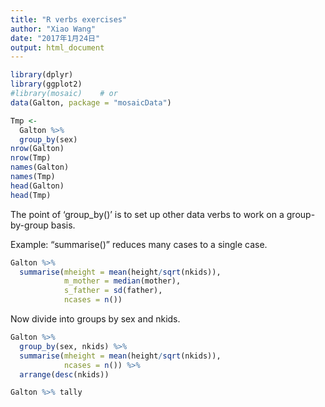```yaml
---
title: "R verbs exercises"
author: "Xiao Wang"
date: "2017年1月24日"
output: html_document
---
```


```r
library(dplyr)
library(ggplot2)
#library(mosaic)    # or
data(Galton, package = "mosaicData")
```

```r
Tmp <-
  Galton %>%
  group_by(sex) 
nrow(Galton)
nrow(Tmp)
names(Galton)
names(Tmp)
head(Galton)
head(Tmp)
```

The point of 'group_by()' is to set up other data verbs to work on a group-by-group basis.

Example: "summarise()" reduces many cases to a single case.

```r
Galton %>%
  summarise(mheight = mean(height/sqrt(nkids)),
            m_mother = median(mother),
            s_father = sd(father),
            ncases = n())
```

Now divide into groups by sex and nkids.
```r
Galton %>%
  group_by(sex, nkids) %>%
  summarise(mheight = mean(height/sqrt(nkids)),
            ncases = n()) %>%
  arrange(desc(nkids))
```

```r
Galton %>% tally
```